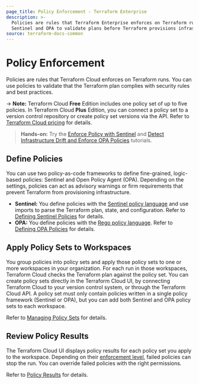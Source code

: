 ```yaml
---
page_title: Policy Enforcement - Terraform Enterprise
description: >-
  Policies are rules that Terraform Enterprise enforces on Terraform runs. Use
  Sentinel and OPA to validate plans before Terraform provisions infrastructure.
source: terraform-docs-common
---
```


# Policy Enforcement

Policies are rules that Terraform Cloud enforces on Terraform runs. You can use policies to validate that the Terraform plan complies with security rules and best practices.

<!-- BEGIN: TFC:only name:pnp-callout -->

-> **Note:** Terraform Cloud **Free** Edition includes one policy set of up to five policies. In Terraform Cloud **Plus** Edition, you can connect a policy set to a version control repository or create policy set versions via the API. Refer to [Terraform Cloud pricing](https://www.hashicorp.com/products/terraform/pricing) for details.

<!-- END: TFC:only name:pnp-callout -->

> **Hands-on:** Try the [Enforce Policy with Sentinel](/terraform/tutorials/policy) and [Detect Infrastructure Drift and Enforce OPA Policies](/terraform/tutorials/cloud/drift-and-opa) tutorials.

## Define Policies

You can use two policy-as-code frameworks to define fine-grained, logic-based policies: Sentinel and Open Policy Agent (OPA). Depending on the settings, policies can act as advisory warnings or firm requirements that prevent Terraform from provisioning infrastructure.

-   **Sentinel:** You define policies with the [Sentinel policy language](https://docs.hashicorp.com/sentinel/concepts/language) and use imports to parse the Terraform plan, state, and configuration. Refer to [Defining Sentinel Policies](/terraform/enterprise/policy-enforcement/sentinel) for details.
-   **OPA:** You define policies with the [Rego policy language](https://www.openpolicyagent.org/docs/latest/policy-language/). Refer to [Defining OPA Policies](/terraform/enterprise/policy-enforcement/opa) for details.

## Apply Policy Sets to Workspaces

You group policies into policy sets and apply those policy sets to one or more workspaces in your organization. For each run in those workspaces, Terraform Cloud checks the Terraform plan against the policy set. You can create policy sets directly in the Terraform Cloud UI, by connecting Terraform Cloud to your version control system, or through the Terraform Cloud API. A policy set must only contain policies written in a single policy framework (Sentinel or OPA), but you can add both Sentinel and OPA policy sets to each workspace.

Refer to [Managing Policy Sets](/terraform/enterprise/policy-enforcement/manage-policy-sets) for details.

## Review Policy Results

The Terraform Cloud UI displays policy results for each policy set you apply to the workspace. Depending on their [enforcement level](/terraform/enterprise/policy-enforcement/manage-policy-sets#policy-enforcement-levels), failed policies can stop the run. You can override failed policies with the right permissions.

Refer to [Policy Results](/terraform/enterprise/policy-enforcement/policy-results) for details.

